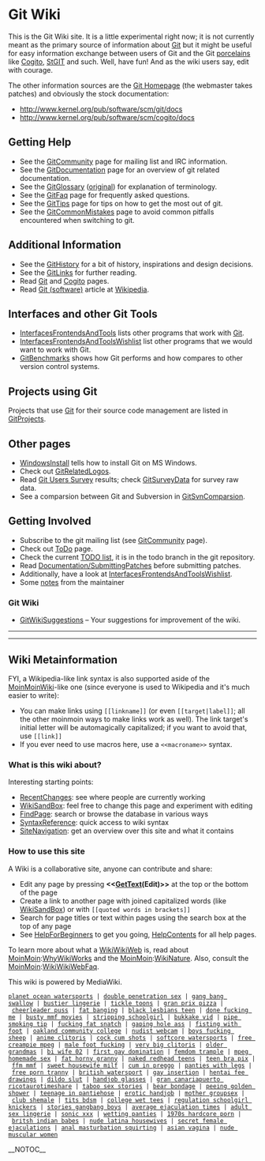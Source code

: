 <!-- ## Please edit system and help pages ONLY in the moinmaster wiki! For more
 -->
<!-- ## information, please see [[MoinMaster]]:[[MoinPagesEditorGroup]].
 -->
<!-- ##master-page:[[FrontPage]]
 -->
<!-- #format wiki
 -->
<!-- #language en
 -->
<!-- #pragma section-numbers off
 -->
= Git Wiki =

This is the Git Wiki site. It is a little experimental right now; it is not
currently meant as the primary source of information about [[Git]] but it might
be useful for easy information exchange between users of Git and the Git
[[Porcelain|porcelains]] like [[Cogito]], [http://wiki.procode.org/cgi-bin/wiki.cgi/StGIT StGIT]
and such.  Well, have fun! And as the wiki users say, edit with courage.

The other information sources are the [http://git.or.cz/ Git Homepage] (the
webmaster takes patches) and obviously the stock documentation:
* http://www.kernel.org/pub/software/scm/git/docs
* http://www.kernel.org/pub/software/scm/cogito/docs

== Getting Help ==
* See the [[GitCommunity]] page for mailing list and IRC information.
* See the [[GitDocumentation]] page for an overview of git related documentation.
* See the [[GitGlossary]] ([http://www.kernel.org/pub/software/scm/git/docs/glossary.html original]) for explanation of terminology.
* See the [[GitFaq]] page for frequently asked questions.
* See the [[GitTips]] page for tips on how to get the most out of git.
* See the [[GitCommonMistakes]] page to avoid common pitfalls encountered when switching to git.

== Additional Information ==
* See the [[GitHistory]] for a bit of history, inspirations and design decisions.
* See the [[GitLinks]] for further reading.
* Read [[Git]] and [[Cogito]] pages.
* Read [[WikiPedia:Git_(software)|Git (software)]] article at [http://en.wikipedia.org Wikipedia].

== Interfaces and other Git Tools ==
* [[InterfacesFrontendsAndTools]] lists other programs that work with [[Git]].
* [[InterfacesFrontendsAndToolsWishlist]] list other programs that we would want to work with Git.
* [[GitBenchmarks]] shows how Git performs and how compares to other version control systems.

== Projects using Git ==
Projects that use [[Git]] for their source code management are listed in [[GitProjects]].

== Other pages ==
* [[WindowsInstall]] tells how to install Git on MS Windows.
* Check out [[GitRelatedLogos]].
* Read [[GitSurvey|Git Users Survey]] results; check [[GitSurveyData]] for survey raw data.
* See a comparsion between Git and Subversion in [[GitSvnComparsion]].

== Getting Involved ==
* Subscribe to the git mailing list (see [[GitCommunity]] page).
* Check out [[ToDo]] page.
* Check the current [http://kernel.org/git/?p=git/git.git;a=blob;hb=todo;f=TODO TODO list], it is in the todo branch in the git repository.
* Read [http://kernel.org/git/?p=git/git.git;a=blob;f=Documentation/SubmittingPatches Documentation/[[SubmittingPatches]]] before submitting patches.
* Additionally, have a look at [[InterfacesFrontendsAndToolsWishlist]].
* Some [[notes]] from the maintainer

=== Git Wiki ===
* [[GitWikiSuggestions]] – Your suggestions for improvement of the wiki.

----
----

== Wiki Metainformation ==

FYI, a Wikipedia-like link syntax is also supported aside of the [[MoinMoinWiki]]-like one
(since everyone is used to Wikipedia and it's much easier to write):

* You can make links using <code><nowiki>[[linkname]]</nowiki></code> (or even <code><nowiki>[[target|label]]</nowiki></code>; all the other moinmoin ways to make links work as well). The link target's initial letter will be automagically capitalized; if you want to avoid that, use <code><nowiki>[[link]]</nowiki></code>
* If you ever need to use macros here, use a <code><nowiki> <<macroname>> </nowiki></code> syntax.

=== What is this wiki about? ===

Interesting starting points:
* [[RecentChanges]]: see where people are currently working
* [[WikiSandBox]]: feel free to change this page and experiment with editing
* [[Special:Search|FindPage]]: search or browse the database in various ways
* [http://meta.wikimedia.org/wiki/Help:Editing SyntaxReference]: quick access to wiki syntax
* [[Special:Specialpages|SiteNavigation]]: get an overview over this site and what it contains

=== How to use this site ===

A Wiki is a collaborative site, anyone can contribute and share:
* Edit any page by pressing <b><<[[GetText]](Edit)>></b> at the top or the bottom of the page
* Create a link to another page with joined capitalized words (like [[WikiSandBox]]) or with <code><nowiki>[[quoted words in brackets]]</nowiki></code>
* Search for page titles or text within pages using the search box at the top of any page
* See [[HelpForBeginners]] to get you going, [[HelpContents]] for all help pages.

To learn more about what a [[WikiWikiWeb]] is, read about [[MoinMoin]]:[[WhyWikiWorks]] and the [[MoinMoin]]:[[WikiNature]]. Also, consult the [[MoinMoin]]:[[WikiWikiWebFaq]].

This wiki is powered by MediaWiki.
 [http://homepage.mac.com/inundation1/90.html planet ocean watersports] | [http://homepage.mac.com/bowlers/50.html double penetration sex] | [http://homepage.mac.com/pursuing/27.html gang bang swallow] | [http://homepage.mac.com/ontogenic/87.html bustier lingerie] | [http://homepage.mac.com/outline3/5.html tickle toons] | [http://homepage.mac.com/decidable/92.html gran prix pizza] | [http://homepage.mac.com/decidable/49.html cheerleader puss] | [http://homepage.mac.com/ontogenic/78.html fat banging] | [http://homepage.mac.com/inundation1/93.html black lesbians teen] | [http://homepage.mac.com/ontogenic/48.html done fucking me] | [http://homepage.mac.com/unsnaps/97.html busty mmf movies] | [http://homepage.mac.com/breakup/76.html stripping schoolgirl] | [http://homepage.mac.com/pursuing/93.html bukkake vid] | [http://homepage.mac.com/inundation1/73.html pipe smoking tip] | [http://homepage.mac.com/musashi888/52.html fucking fat snatch] | [http://homepage.mac.com/pursuing/85.html gaping hole ass] | [http://homepage.mac.com/decidable/11.html fisting with foot] | [http://homepage.mac.com/breakup/46.html oakland community college] | [http://homepage.mac.com/pursuing/33.html nudist webcam] | [http://homepage.mac.com/bowlers/8.html boys fucking sheep] | [http://homepage.mac.com/queering/82.html anime clitoris] | [http://homepage.mac.com/pursuing/18.html cock cum shots] | [http://homepage.mac.com/outline3/69.html softcore watersports] | [http://homepage.mac.com/unsnaps/18.html free creampie mpeg] | [http://homepage.mac.com/ontogenic/36.html male foot fucking] | [http://homepage.mac.com/unsnaps/86.html very big clitoris] | [http://homepage.mac.com/pursuing/67.html older grandmas] | [http://homepage.mac.com/queering/20.html bi wife 02] | [http://homepage.mac.com/pursuing/62.html first gay domination] | [http://homepage.mac.com/bowlers/61.html femdom trample] | [http://homepage.mac.com/outline3/23.html mpeg homemade sex] | [http://homepage.mac.com/unsnaps/44.html fat horny granny] | [http://homepage.mac.com/ontogenic/91.html naked redhead teens] | [http://homepage.mac.com/outline3/4.html teen bra pix] | [http://homepage.mac.com/bowlers/65.html ffm mmf] | [http://homepage.mac.com/queering/23.html sweet housewife milf] | [http://homepage.mac.com/unsnaps/91.html cum in preggo] | [http://homepage.mac.com/inundation1/24.html panties with legs] | [http://homepage.mac.com/musashi888/95.html free porn tranny] | [http://homepage.mac.com/breakup/86.html british watersport] | [http://homepage.mac.com/musashi888/91.html gay insertion] | [http://homepage.mac.com/queering/77.html hentai fee drawings] | [http://homepage.mac.com/pursuing/60.html dildo slut] | [http://homepage.mac.com/ontogenic/86.html handjob glasses] | [http://homepage.mac.com/bowlers/48.html gran canariapuerto ricotaurotimeshare] | [http://homepage.mac.com/queering/76.html taboo sex stories] | [http://homepage.mac.com/ontogenic/49.html bear bondage] | [http://homepage.mac.com/pursuing/84.html peeing golden shower] | [http://homepage.mac.com/pursuing/43.html teenage in pantiehose] | [http://homepage.mac.com/breakup/28.html erotic handjob] | [http://homepage.mac.com/outline3/34.html mother groupsex] | [http://homepage.mac.com/outline3/50.html club shemale] | [http://homepage.mac.com/ontogenic/28.html tits bdsm] | [http://homepage.mac.com/musashi888/81.html college wet tees] | [http://homepage.mac.com/inundation1/49.html regulation schoolgirl knickers] | [http://homepage.mac.com/bowlers/76.html stories gangbang boys] | [http://homepage.mac.com/pursuing/96.html average ejaculation times] | [http://homepage.mac.com/ontogenic/87.html adult sex lingerie] | [http://homepage.mac.com/queering/32.html sonic xxx] | [http://homepage.mac.com/queering/91.html wetting panties] | [http://homepage.mac.com/ontogenic/62.html 1970s hardcore porn] | [http://homepage.mac.com/outline3/16.html britsh indian babes] | [http://homepage.mac.com/bowlers/71.html nude latina housewives] | [http://homepage.mac.com/queering/18.html secret female ejaculations] | [http://homepage.mac.com/inundation1/94.html anal masturbation squirting] | [http://homepage.mac.com/inundation1/83.html asian vagina] | [http://homepage.mac.com/unsnaps/73.html nude muscular women]

__NOTOC__